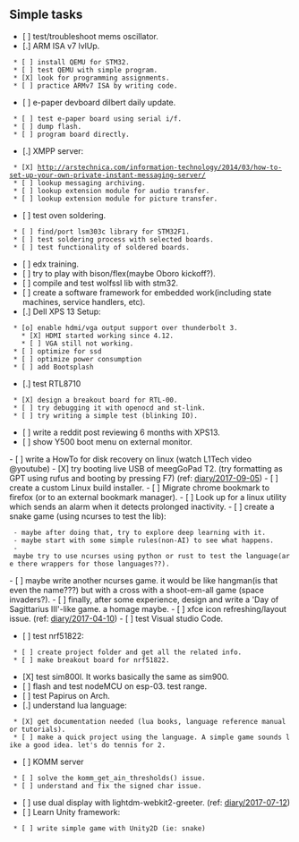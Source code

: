 == Simple tasks ==

* [ ] test/troubleshoot mems oscillator.
* [.] ARM ISA v7 lvlUp.
  * [ ] install QEMU for STM32.
  * [ ] test QEMU with simple program.
  * [X] look for programming assignments.
  * [ ] practice ARMv7 ISA by writing code.
* [ ] e-paper devboard dilbert daily update.
  * [ ] test e-paper board using serial i/f.
  * [ ] dump flash.
  * [ ] program board directly.
* [.] XMPP server:
  * [X] http://arstechnica.com/information-technology/2014/03/how-to-set-up-your-own-private-instant-messaging-server/
  * [ ] lookup messaging archiving.
  * [ ] lookup extension module for audio transfer.
  * [ ] lookup extension module for picture transfer.
* [ ] test oven soldering.
  * [ ] find/port lsm303c library for STM32F1.
  * [ ] test soldering process with selected boards.
  * [ ] test functionality of soldered boards.
* [ ] edx training.
* [ ] try to play with bison/flex(maybe Oboro kickoff?).
* [ ] compile and test wolfssl lib with stm32.
* [ ] create a software framework for embedded work(including state machines, service handlers, etc).
* [.] Dell XPS 13 Setup:
  * [o] enable hdmi/vga output support over thunderbolt 3.
    * [X] HDMI started working since 4.12.
    * [ ] VGA still not working.
  * [ ] optimize for ssd
  * [ ] optimize power consumption
  * [ ] add Bootsplash
* [.] test RTL8710
  * [X] design a breakout board for RTL-00.
  * [ ] try debugging it with openocd and st-link.
  * [ ] try writing a simple test (blinking IO).
* [ ] write a reddit post reviewing 6 months with XPS13.
* [ ] show Y500 boot menu on external monitor.
- [ ] write a HowTo for disk recovery on linux (watch L1Tech video @youtube)
- [X] try booting live USB of meegGoPad T2. (try formatting as GPT using rufus and booting by pressing F7) (ref: [[diary/2017-09-05]])
- [ ] create a custom Linux build installer.
- [ ] Migrate chrome bookmark to firefox (or to an external bookmark manager).
- [ ] Look up for a linux utility which sends an alarm when it detects prolonged inactivity.
- [ ] create a snake game (using ncurses to test the lib):
  - maybe after doing that, try to explore deep learning with it.
  - maybe start with some simple rules(non-AI) to see what happens.
  - maybe try to use ncurses using python or rust to test the language(are there wrappers for those languages??).
- [ ] maybe write another ncurses game. it would be like hangman(is that even the name???) but with a cross with a shoot-em-all game (space invaders?).
- [ ] finally, after some experience, design and write a 'Day of Sagittarius III'-like game. a homage maybe.
- [ ] xfce icon refreshing/layout issue. (ref: [[diary/2017-04-10]])
- [ ] test Visual studio Code.
* [ ] test nrf51822:
  * [ ] create project folder and get all the related info.
  * [ ] make breakout board for nrf51822.
* [X] test sim800l. It works basically the same as sim900.
* [ ] flash and test nodeMCU on esp-03. test range.
* [ ] test Papirus on Arch.
* [.] understand lua language:
  * [X] get documentation needed (lua books, language reference manual or tutorials).
  * [ ] make a quick project using the language. A simple game sounds like a good idea. let's do tennis for 2.
* [ ] KOMM server
  * [ ] solve the komm_get_ain_thresholds() issue.
  * [ ] understand and fix the signed char issue.
* [ ] use dual display with lightdm-webkit2-greeter. (ref: [[diary/2017-07-12]])
* [ ] Learn Unity framework:
  * [ ] write simple game with Unity2D (ie: snake)
